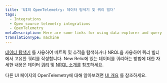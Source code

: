```yaml
---
title: 'UI의 OpenTelemetry: 데이터 탐색기 및 쿼리 빌더'
tags:
  - Integrations
  - Open source telemetry integrations
  - OpenTelemetry
metaDescription: Here are some links for using data explorer and query builder to view your OpenTelemetry data.
translationType: machine
---
```


[데이터 탐색기](/docs/query-your-data/explore-query-data/data-explorer/introduction-data-explorer) 를 사용하여 메트릭 및 추적을 탐색하거나 NRQL을 사용하여 쿼리 빌더에서 고유한 쿼리를 작성합니다. New Relic에 있는 데이터를 쿼리하는 방법에 대한 자세한 내용은 데이터 [쿼리](/docs/query-your-data/explore-query-data/explore-data/introduction-querying-new-relic-data) 및 [NRQL 소개를](/docs/query-your-data/nrql-new-relic-query-language/get-started/introduction-nrql-new-relics-query-language) 참조하세요.

다른 UI 페이지의 OpenTelemetry에 대해 알아보려면 [UI 개요](/docs/more-integrations/open-source-telemetry-integrations/opentelemetry/view-your-data/opentelemetry-view-your-data) 를 참조하세요.